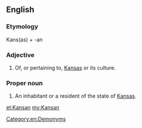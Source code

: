 {{also|kansan}}
==English==

===Etymology===
Kans(as) + -an

===Adjective===
{{en-adj|-}}

# Of, or pertaining to, [[Kansas]] or its culture.

===Proper noun===
{{en-proper noun|Kansans}}

# An inhabitant or a resident of the state of [[Kansas]].

[[Category:en:Demonyms]]

[[et:Kansan]]
[[my:Kansan]]